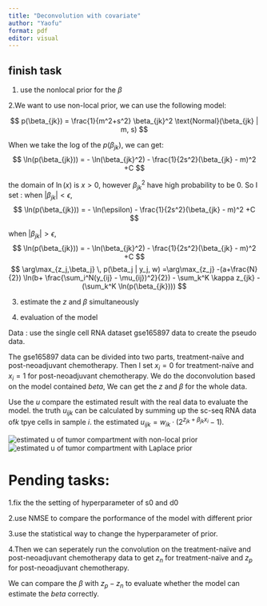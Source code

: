 ```yaml
---
title: "Deconvolution with covariate"
author: "Yaofu"
format: pdf
editor: visual
---
```




## finish task

1. use the nonlocal prior for the $\beta$ 

2.We want to use non-local prior, we can use the following model: 

$$
p(\beta_{jk}) = \frac{1}{m^2+s^2} \beta_{jk}^2 \text{Normal}(\beta_{jk} | m, s)
$$

When we take the log of the $p(\beta_{jk})$, we can get:
$$
\ln(p(\beta_{jk})) =  - \ln(\beta_{jk}^2) - \frac{1}{2s^2}(\beta_{jk} - m)^2 +C
$$

the domain of $\ln(x)$ is $x > 0$, however $\beta_{jk}^2$ have high probability to be 0.
So I set :
when $|\beta_{jk}| < \epsilon$,
$$
\ln(p(\beta_{jk})) = - \ln(\epsilon) - \frac{1}{2s^2}(\beta_{jk} - m)^2 +C
$$

when $|\beta_{jk}| > \epsilon$,
$$
\ln(p(\beta_{jk})) =  - \ln(\beta_{jk}^2) - \frac{1}{2s^2}(\beta_{jk} - m)^2 +C
$$
$$
\arg\max_{z_j,\beta_j} \, p(\beta_j | y_j, w) =\arg\max_{z_j} -(a+\frac{N}{2}) \ln(b+ \frac{\sum_i^N(y_{ij} - \mu_{ij})^2}{2})  - \sum_k^K \kappa z_{jk} - (\sum_k^K \ln(p(\beta_{jk}))) 
$$

3. estimate the $z$ and $\beta$ simultaneously

4. evaluation of the model

Data : use the single cell RNA dataset gse165897 data to create the pseudo data. 

The gse165897 data can be divided into two parts, treatment-naïve and post-neoadjuvant chemotherapy. Then I set $x_i = 0$ for treatment-naïve and $x_i = 1$ for post-neoadjuvant chemotherapy. We do the doconvolution based on the model contained $beta$, We can get the $z$ and $\beta$ for the whole data.

Use the $u$ compare the estimated result with the real data to evaluate the model.
the truth $u_{ijk}$ can be calculated by summing up the sc-seq RNA data of$k$ tpye cells in sample $i$.
the estimated $u_{ijk} = w_{ik} \cdot( 2^{z_{jk} + \beta_{jk} x_{i}}-1)$.

![estimated u of tumor compartment with non-local prior](EOC_U_nonlocal.png)
![estimated u of tumor compartment with Laplace prior](EOC_U_Laplace.png)


# Pending tasks:

1.fix the the setting of hyperparameter of s0 and d0

2.use NMSE to compare the porformance of the model with different prior

3.use the statistical way to change the hyperparameter of prior.

4.Then we can seperately run the convolution on the treatment-naïve and post-neoadjuvant chemotherapy data to get $z_n$ for treatment-naïve and $z_p$ for post-neoadjuvant chemotherapy. 

We can compare the $\beta$ with $z_p - z_n$ to evaluate whether the model can estimate the $beta$ correctly.


